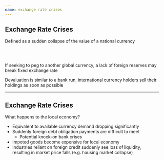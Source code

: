```yaml
---
name: exchange rate crises
---
```


## Exchange Rate Crises

[Defined as]{.hp} a [sudden collapse of the value of a national currency]{.h}

<br><br>

::: {.fragment}
If seeking to peg to another global currency, a lack of foreign reserves may break fixed exchange rate

Devaluation is similar to a [bank run]{.hp}, international currency holders sell their holdings [as soon as possible]{.h}
:::

---

## Exchange Rate Crises

[What happens to the local economy?]{.hp .align-center}

::: {.incremental}
- Equivalent to available currency demand dropping significantly
- Suddenly foreign debt obligation payments are difficult to meet 
    - Potential knock-on [bank crises]{.hp}
- Impoted goods become expensive for local economy
- Industries reliant on foreign credit suddenly see loss of liquidity, resulting in market price falls (e.g. housing market collapse)
:::